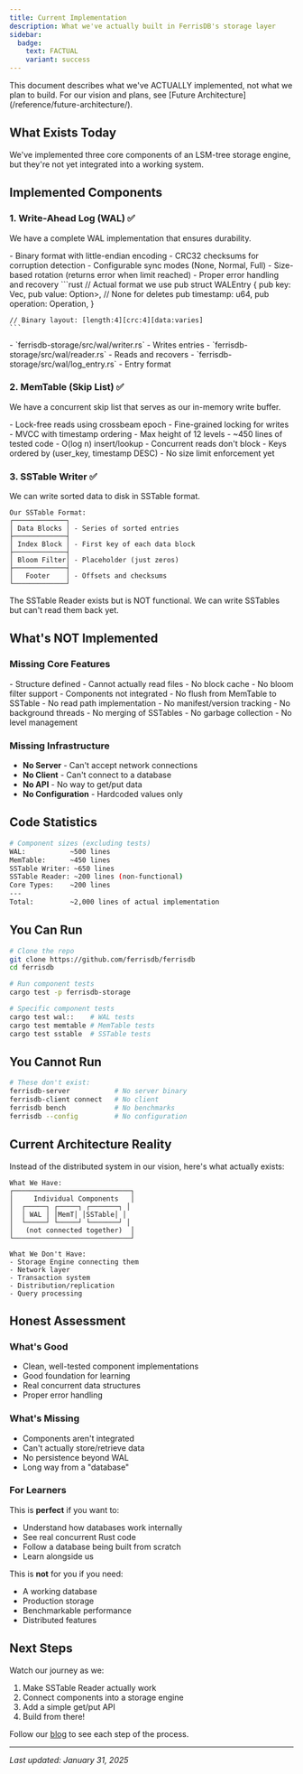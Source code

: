 ```yaml
---
title: Current Implementation
description: What we've actually built in FerrisDB's storage layer
sidebar:
  badge:
    text: FACTUAL
    variant: success
---
```



<Aside type="tip">
  This document describes what we've ACTUALLY implemented, not what we plan to build. For our vision
  and plans, see [Future Architecture](/reference/future-architecture/).
</Aside>

## What Exists Today

We've implemented three core components of an LSM-tree storage engine, but they're not yet integrated into a working system.

## Implemented Components

### 1. Write-Ahead Log (WAL) ✅

We have a complete WAL implementation that ensures durability.

<Tabs>
  <TabItem label="What Works">
    - Binary format with little-endian encoding
    - CRC32 checksums for corruption detection
    - Configurable sync modes (None, Normal, Full)
    - Size-based rotation (returns error when limit reached)
    - Proper error handling and recovery
  </TabItem>
  
  <TabItem label="Implementation">
    ```rust
    // Actual format we use
    pub struct WALEntry {
        pub key: Vec<u8>,
        pub value: Option<Vec<u8>>,  // None for deletes
        pub timestamp: u64,
        pub operation: Operation,
    }
    
    // Binary layout: [length:4][crc:4][data:varies]
    ```
  </TabItem>
  
  <TabItem label="Code Location">
    - `ferrisdb-storage/src/wal/writer.rs` - Writes entries
    - `ferrisdb-storage/src/wal/reader.rs` - Reads and recovers
    - `ferrisdb-storage/src/wal/log_entry.rs` - Entry format
  </TabItem>
</Tabs>

### 2. MemTable (Skip List) ✅

We have a concurrent skip list that serves as our in-memory write buffer.

<CardGrid>
  <Card title="Features Implemented" icon="approve-check">
    - Lock-free reads using crossbeam epoch - Fine-grained locking for writes - MVCC with timestamp
    ordering - Max height of 12 levels - ~450 lines of tested code
  </Card>

  <Card title="Performance Characteristics" icon="rocket">
    - O(log n) insert/lookup - Concurrent reads don't block - Keys ordered by (user_key, timestamp
    DESC) - No size limit enforcement yet
  </Card>
</CardGrid>

### 3. SSTable Writer ✅

We can write sorted data to disk in SSTable format.

```text
Our SSTable Format:
┌─────────────┐
│ Data Blocks │ - Series of sorted entries
├─────────────┤
│ Index Block │ - First key of each data block
├─────────────┤
│ Bloom Filter│ - Placeholder (just zeros)
├─────────────┤
│   Footer    │ - Offsets and checksums
└─────────────┘
```

<Aside type="caution">
  The SSTable Reader exists but is NOT functional. We can write SSTables but can't read them back
  yet.
</Aside>

## What's NOT Implemented

### Missing Core Features

<CardGrid>
  <Card title="SSTable Reader" icon="cancel">
    - Structure defined - Cannot actually read files - No block cache - No bloom filter support
  </Card>

<Card title="Storage Engine" icon="cancel">
  - Components not integrated - No flush from MemTable to SSTable - No read path implementation - No
  manifest/version tracking
</Card>

  <Card title="Compaction" icon="cancel">
    - No background threads - No merging of SSTables - No garbage collection - No level management
  </Card>
</CardGrid>

### Missing Infrastructure

- **No Server** - Can't accept network connections
- **No Client** - Can't connect to a database
- **No API** - No way to get/put data
- **No Configuration** - Hardcoded values only

## Code Statistics

```bash
# Component sizes (excluding tests)
WAL:           ~500 lines
MemTable:      ~450 lines
SSTable Writer: ~650 lines
SSTable Reader: ~200 lines (non-functional)
Core Types:    ~200 lines
---
Total:         ~2,000 lines of actual implementation
```

## You Can Run

```bash
# Clone the repo
git clone https://github.com/ferrisdb/ferrisdb
cd ferrisdb

# Run component tests
cargo test -p ferrisdb-storage

# Specific component tests
cargo test wal::    # WAL tests
cargo test memtable # MemTable tests
cargo test sstable  # SSTable tests
```

## You Cannot Run

```bash
# These don't exist:
ferrisdb-server           # No server binary
ferrisdb-client connect   # No client
ferrisdb bench            # No benchmarks
ferrisdb --config         # No configuration
```

## Current Architecture Reality

Instead of the distributed system in our vision, here's what actually exists:

```text
What We Have:
┌─────────────────────────────┐
│     Individual Components   │
│  ┌─────┐ ┌─────┐ ┌───────┐ │
│  │ WAL │ │MemT│ │SSTable│ │
│  └─────┘ └─────┘ └───────┘ │
│   (not connected together)  │
└─────────────────────────────┘

What We Don't Have:
- Storage Engine connecting them
- Network layer
- Transaction system
- Distribution/replication
- Query processing
```

## Honest Assessment

### What's Good

- Clean, well-tested component implementations
- Good foundation for learning
- Real concurrent data structures
- Proper error handling

### What's Missing

- Components aren't integrated
- Can't actually store/retrieve data
- No persistence beyond WAL
- Long way from a "database"

### For Learners

This is **perfect** if you want to:

- Understand how databases work internally
- See real concurrent Rust code
- Follow a database being built from scratch
- Learn alongside us

This is **not** for you if you need:

- A working database
- Production storage
- Benchmarkable performance
- Distributed features

## Next Steps

Watch our journey as we:

1. Make SSTable Reader actually work
2. Connect components into a storage engine
3. Add a simple get/put API
4. Build from there!

Follow our [blog](/blog/) to see each step of the process.

---

_Last updated: January 31, 2025_
